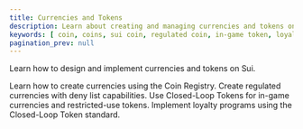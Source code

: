 ```yaml
---
title: Currencies and Tokens
description: Learn about creating and managing currencies and tokens on Sui using the Coin Registry system and `token` module, including regulated tokens, in-game currencies, and loyalty tokens.
keywords: [ coin, coins, sui coin, regulated coin, in-game token, loyalty token, token design, tokenomics, coin registry, currency registry ]
pagination_prev: null
---
```


Learn how to design and implement currencies and tokens on Sui.

<Cards>
<Card title="Create Currencies and Tokens" href="/guides/developer/currency">
Learn how to create currencies using the Coin Registry.
</Card>
<Card title="Regulated Currency and Deny List" href="/guides/developer/coin/regulated">
Create regulated currencies with deny list capabilities.
</Card>
<Card title="In-Game Currency" href="/guides/developer/coin/in-game-token">
Use Closed-Loop Tokens for in-game currencies and restricted-use tokens.
</Card>
<Card title="Loyalty Tokens" href="/guides/developer/coin/loyalty">
Implement loyalty programs using the Closed-Loop Token standard.
</Card>
</Cards>
